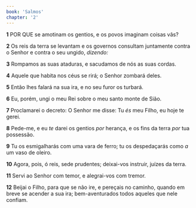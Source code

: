 ```yaml
---
book: 'Salmos'
chapter: '2'
---
```


**1** POR QUE se amotinam os gentios, e os povos imaginam coisas vãs?

**2** Os reis da terra se levantam e os governos consultam juntamente contra o Senhor e contra o seu ungido, _dizendo:_

**3** Rompamos as suas ataduras, e sacudamos de nós as suas cordas.

**4** Aquele que habita nos céus se rirá; o Senhor zombará deles.

**5** Então lhes falará na sua ira, e no seu furor os turbará.

**6** Eu, porém, ungi o meu Rei sobre o meu santo monte de Sião.

**7** Proclamarei o decreto: O Senhor me disse: Tu _és_ meu Filho, eu hoje te gerei.

**8** Pede-me, e eu _te_ darei os gentios _por_ herança, e os fins da terra _por_ tua possessão.

**9** Tu os esmigalharás com uma vara de ferro; tu os despedaçarás como _a_ um vaso de oleiro.

**10** Agora, pois, ó reis, sede prudentes; deixai-vos instruir, juízes da terra.

**11** Servi ao Senhor com temor, e alegrai-vos com tremor.

**12** Beijai o Filho, para que se não ire, e pereçais no caminho, quando em breve se acender a sua ira; bem-aventurados todos aqueles que nele confiam.
